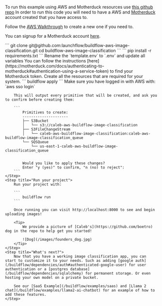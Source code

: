 
To run this example using AWS and Motherduck resources use [this github repo](https://github.com/launchflow/buildflow-aws-image-classification)
<Note>
In order to run this code you will need to have a AWS and [Motherduck](https://motherduck.com) account created that you have access to.

Follow the [AWS Walkthrough](https://docs.aws.amazon.com/accounts/latest/buildflow/reference/manage-acct-creating.html) to create a new one if you need to.

You can signup for a Motherduck account [here](https://motherduck.com).
</Note>

<Steps>
    <Step title="Clone the GitHub Repo">
```
git clone git@github.com:launchflow/buildflow-aws-image-classification.git 
cd buildflow-aws-image-classification
```
    </Step>
    <Step title="Install your requirements">
        ```
            pip install -r requirements.txt
        ```
    </Step>
    <Step title="Create a .env file">
        Rename the `template.env` to `.env` and update all variables
        <Tip>
            You can follow the instructions [here](https://motherduck.com/docs/authenticating-to-motherduck#authentication-using-a-service-token) to find your Motherduck token.
        </Tip>
    </Step>
    <Step title="Create your resources">
        Create all the resources that are required for your system.
        ```
            buildflow apply
        ```
        <Tip>
            Make sure you have logged in with AWS with: `aws sso login`
        </Tip>

        This will output every primitive that will be created, and ask you to confirm before creating them:

        ```
            Primitives to create:
            ---------------------
            ├── S3Bucket
            │   └── s3://caleb-aws-buildflow-image-classification
            ├── S3FileChangeStream
            │   └── caleb-aws-buildflow-image-classification:caleb-aws-buildflow-image-classification_queue
            └── SQSQueue
                └── us-east-1-caleb-aws-buildflow-image-classification_queue


            Would you like to apply these changes?
            Enter "y (yes)" to confirm, "n (no) to reject": 
        ```
    </Step>
    <Step title="Run your project">
        Run your project with:

        ```
            buildflow run
        ```

        Once running you can visit http://localhost:8000 to see and begin uploading images!

        <Tip>
            We provide a picture of [Caleb's](https://github.com/boetro) dog in the repo to help get you started!

            ![Dog](/images/founders_dog.jpg)
        </Tip>
    </Step>
    <Step title="What's next?">
        Now that you have a working image classification app, you can start to customize it to your needs. Such as adding [google auth](/buildflow/dependencies/auth#authenticated-google-user) for user authentication or a [postgres database](/buildflow/dependencies/sqlalchemy) for permanent storage. Or even hosting your own model on a private bucket.

        See our [SaaS Example](/buildflow/examples/saas) and [Llama 2 chat](/buildflow/examples/llama2-ai-chatbot) for an example of how to add these features.
    </Step>
</Steps>

